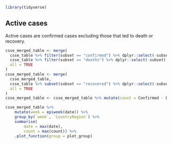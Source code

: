 ```r
library(tidyverse)
```

## Active cases

Active cases are confirmed cases excluding those that led to death or recovery.

```r
csse_merged_table <- merge(
  csse_table %>% filter(subset == "confirmed") %>% dplyr::select(-subset) %>% rename(Confirmed = "count"),
  csse_table %>% filter(subset == "deaths") %>% dplyr::select(-subset) %>% rename(Deaths = "count"),
  all = TRUE
)
csse_merged_table <- merge(
  csse_merged_table,
  csse_table %>% subset(subset == "recovered") %>% dplyr::select(-subset) %>% rename(Recovered = "count"),
  all = TRUE
)
csse_merged_table <- csse_merged_table %>% mutate(count = Confirmed - Deaths - Recovered)
```

```r
csse_merged_table %>% 
    mutate(week = epiweek(date)) %>%
    group_by(`week`, `CountryRegion`) %>%
    summarise(
        date = max(date),
        count = max(count)) %>%
    .plot_function(group = plot_group)
```
